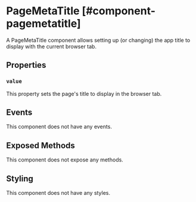 
# PageMetaTitle [#component-pagemetatitle]

A PageMetaTitle component allows setting up (or changing) the app title to display with the current browser tab.



## Properties

### `value`

This property sets the page's title to display in the browser tab.

## Events

This component does not have any events.

## Exposed Methods

This component does not expose any methods.

## Styling

This component does not have any styles.
